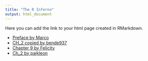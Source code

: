 ```yaml
---
title: "The R Inferno"
output: html_document
---
```


Here you can add the link to your html page created in RMarkdown.

- [Preface by Marco](preface.html)
- [CH_2 copied by bende937](Ch_2_bende937.html)
- [Chapter 9 by Felicity](Ch_9_feholm.html)
- [Ch_2 by pajkleon](Ch_X_pajkloen.html)